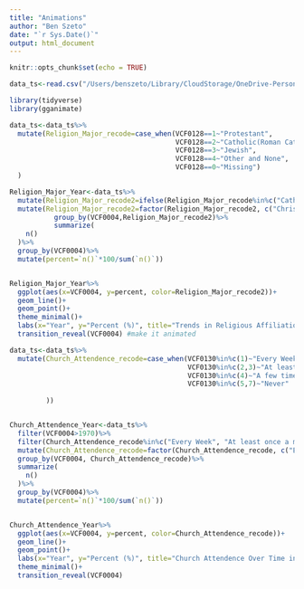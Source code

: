 ```yaml
---
title: "Animations"
author: "Ben Szeto"
date: "`r Sys.Date()`"
output: html_document
---
```


```r
knitr::opts_chunk$set(echo = TRUE)
```


```r

data_ts<-read.csv("/Users/benszeto/Library/CloudStorage/OneDrive-Personal/Documents/US Elections/US Election Data/anes_timeseries_cdf_csv_20220916/anes_timeseries_cdf_csv_20220916.csv") #Mac

library(tidyverse)
library(gganimate)

```

```r


data_ts<-data_ts%>%
  mutate(Religion_Major_recode=case_when(VCF0128==1~"Protestant",
                                         VCF0128==2~"Catholic(Roman Catholic)",
                                         VCF0128==3~"Jewish",
                                         VCF0128==4~"Other and None",
                                         VCF0128==0~"Missing")
  )

Religion_Major_Year<-data_ts%>%
  mutate(Religion_Major_recode2=ifelse(Religion_Major_recode%in%c("Catholic(Roman Catholic)", "Protestant"), "Christian", Religion_Major_recode))%>%
  mutate(Religion_Major_recode2=factor(Religion_Major_recode2, c("Christian", "Jewish", "Other and None", "Missing")))%>%
           group_by(VCF0004,Religion_Major_recode2)%>%
           summarize(
    n()
  )%>%
  group_by(VCF0004)%>%
  mutate(percent=`n()`*100/sum(`n()`))


Religion_Major_Year%>%
  ggplot(aes(x=VCF0004, y=percent, color=Religion_Major_recode2))+
  geom_line()+
  geom_point()+
  theme_minimal()+
  labs(x="Year", y="Percent (%)", title="Trends in Religious Affiliation Among Americans Over Time", color="Religion")+
  transition_reveal(VCF0004) #make it animated

```


```r
data_ts<-data_ts%>%
  mutate(Church_Attendence_recode=case_when(VCF0130%in%c(1)~"Every Week",
                                            VCF0130%in%c(2,3)~"At least once a month",
                                            VCF0130%in%c(4)~"A few times a year",
                                            VCF0130%in%c(5,7)~"Never"
                                            
         ))


Church_Attendence_Year<-data_ts%>%
  filter(VCF0004>1970)%>%
  filter(Church_Attendence_recode%in%c("Every Week", "At least once a month", "A few times a year", "Never"))%>%
  mutate(Church_Attendence_recode=factor(Church_Attendence_recode, c("Every Week", "At least once a month", "A few times a year", "Never")))%>%
  group_by(VCF0004, Church_Attendence_recode)%>%
  summarize(
    n()
  )%>%
  group_by(VCF0004)%>%
  mutate(percent=`n()`*100/sum(`n()`))


Church_Attendence_Year%>%
  ggplot(aes(x=VCF0004, y=percent, color=Church_Attendence_recode))+
  geom_line()+
  geom_point()+
  labs(x="Year", y="Percent (%)", title="Church Attendence Over Time in the US", color="Church Attendence")+
  theme_minimal()+
  transition_reveal(VCF0004)

```
